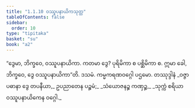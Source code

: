 ```yaml
---
title: "1.1.10 ဝဿူပနာယိကသုတ္တ"
tableOfContents: false
sidebar:
  order: 10
type: "tipitaka"
basket: "su"
book: "a2"
---
```



<DynamicBreadcrumb />

<Division number="10" book="a2" e="ch" v="15" p="53">

<Paragraph number="25" book="a2">
“ဒွေမာ, ဘိက္ခဝေ, ဝဿူပနာယိကာ. ကတမာ ဒွေ? ပုရိမိကာ စ ပစ္ဆိမိကာ စ. ဣမာ ခေါ, ဘိက္ခဝေ, ဒွေ ဝဿူပနာယိကာ”တိ.

</Paragraph>
</Division>

<Paragraph number="26" type="center" book="a2">
ဒသမံ.



</Paragraph>

<Paragraph number="27" type="center" book="a2">
ကမ္မကရဏဝဂ္ဂေါ ပဌမော.



</Paragraph>

<Paragraph number="28" type="center" book="a2">
တဿုဒ္ဒါနံ


</Paragraph>

<Paragraph number="29" type="verses" book="a2">
_ဝဇ္ဇာ ပဓာနာ ဒွေ တပနီယာ,_  
ဥပညာတေန ပဉ္စမံ;_  
_သံယောဇနဉ္စ ကဏှဉ္စ,_  
_သုက္ကံ စရိယာ ဝဿူပနာယိကေန ဝဂ္ဂေါ._
</Paragraph>